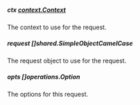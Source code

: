 
##### **ctx** [context.Context](https://pkg.go.dev/context#Context)
The context to use for the request.

##### **request** []shared.SimpleObjectCamelCase
The request object to use for the request.

##### **opts** []operations.Option
The options for this request.

